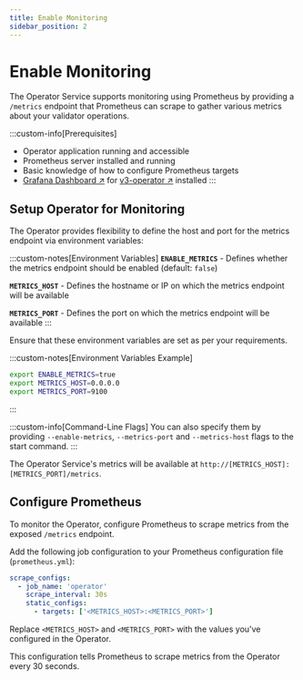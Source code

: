 ```yaml
---
title: Enable Monitoring
sidebar_position: 2
---
```


# Enable Monitoring

The Operator Service supports monitoring using Prometheus by providing a `/metrics` endpoint that Prometheus can scrape to gather various metrics about your validator operations.

:::custom-info[Prerequisites]
- Operator application running and accessible
- Prometheus server installed and running
- Basic knowledge of how to configure Prometheus targets
- [Grafana Dashboard ↗](https://grafana.com/grafana/dashboards/19060-v3-operator/) for [v3-operator ↗](https://github.com/stakewise/v3-operator) installed
:::

## Setup Operator for Monitoring

The Operator provides flexibility to define the host and port for the metrics endpoint via environment variables:

:::custom-notes[Environment Variables]
**`ENABLE_METRICS`** - Defines whether the metrics endpoint should be enabled (default: `false`)

**`METRICS_HOST`** - Defines the hostname or IP on which the metrics endpoint will be available

**`METRICS_PORT`** - Defines the port on which the metrics endpoint will be available
:::

Ensure that these environment variables are set as per your requirements.

:::custom-notes[Environment Variables Example]
```bash
export ENABLE_METRICS=true
export METRICS_HOST=0.0.0.0
export METRICS_PORT=9100
```
:::

:::custom-info[Command-Line Flags]
You can also specify them by providing `--enable-metrics`, `--metrics-port` and `--metrics-host` flags to the start command.
:::

The Operator Service's metrics will be available at `http://[METRICS_HOST]:[METRICS_PORT]/metrics`.

## Configure Prometheus

To monitor the Operator, configure Prometheus to scrape metrics from the exposed `/metrics` endpoint.

Add the following job configuration to your Prometheus configuration file (`prometheus.yml`):

```yaml
scrape_configs:
  - job_name: 'operator'
    scrape_interval: 30s
    static_configs:
      - targets: ['<METRICS_HOST>:<METRICS_PORT>']
```

Replace `<METRICS_HOST>` and `<METRICS_PORT>` with the values you've configured in the Operator.

This configuration tells Prometheus to scrape metrics from the Operator every 30 seconds.

